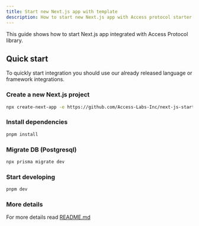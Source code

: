 ```yaml
---
title: Start new Next.js app with template
description: How to start new Next.js app with Access protocol starter template
---
```


This guide shows how to start Next.js app integrated with Access Protocol library.

## Quick start

To quickly start integration you should use our already released language or framework integrations.

### Create a new Next.js project

```sh
npx create-next-app -e https://github.com/Access-Labs-Inc/next-js-starter
```

### Install dependencies

```sh
pnpm install
```

### Migrate DB (Postgresql)

```sh
npx prisma migrate dev
```

### Start developing

```sh
pnpm dev
```

### More details

For more details read [README.md](https://github.com/Access-Labs-Inc/next-js-starter/blob/main/README.md)

